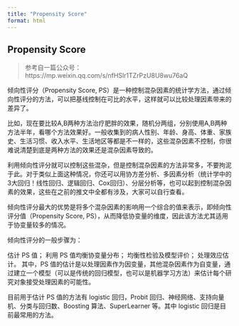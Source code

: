 ```yaml
---
title: "Propensity Score"
format: html
---
```


## Propensity Score

> 参考自一篇公众号：https://mp.weixin.qq.com/s/nfHSlr1TZrPzU8U8wu76aQ


倾向性评分（Propensity Score, PS）是一种控制混杂因素的统计学方法，通过倾向性评分的方法，可以把基线控制在可比的水平，这样就可以比较处理因素带来的差异了。

比如，现在要比较A,B两种方法治疗肥胖的效果，随机分两组，分别使用A,B两种方法半年，看哪个方法效果好。一般收集到的病人性别、年龄、身高、体重、家族史、生活习惯、收入水平、生活地区等都是不一样的，这些混杂因素不控制，你很难说清楚到底是两种方法的效果还是混杂因素导致的。

利用倾向性评分就可以控制这些混杂，但是控制混杂因素的方法非常多，不要拘泥于此。对于类似上面这种情况，你还可以用协方差分析、多因素分析（统计学中的3大回归！线性回归、逻辑回归、Cox回归）、分层分析等，也可以起到控制混杂因素的效果，这些在之前的推文中全都有涉及，大家可以自行查看。

倾向性评分最大的优势是将多个混杂因素的影响用一个综合的值来表示，即倾向性评分值（Propensity Score, PS），从而降低协变量的维度，因此该方法尤其适用于协变量较多的情况。

倾向性评分的一般步骤为：

估计 PS 值；
利用 PS 值均衡协变量分布；
均衡性检验及模型评价；
处理效应估计。
其中，PS 值的估计是以处理因素作为因变量，其他混杂因素作为自变量，通过建立一个模型（可以是传统的回归模型，也可以是机器学习方法）来估计每个研究对象接受处理因素的可能性。

目前用于估计 PS 值的方法有 logistic 回归，Probit 回归、神经网络、支持向量机、分类与回归数、Boosting 算法、SuperLearner 等。其中 logistic 回归是目前最常用的方法。
















